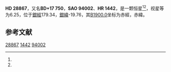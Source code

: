 {{Starbox begin
| name = HD 28867
}}
{{Starbox observe
| epoch = [[J2000.0|J2000.0]]
| constell = {{星座名待查}}<ref name=SIMBAD>{{cite web
 | url=http://simbad.u-strasbg.fr/simbad/sim-id?Ident=HR+{{{1|}}}
 | title =Pulsating variable Star
 | publisher=Centre de Données astronomiques de Strasbourg
 | work=SIMBAD
 | accessdate=2012-07-13}}</ref><ref name=DATA>{{cite web
 | url=http://vizier.u-strasbg.fr/viz-bin/VizieR-5?-out.add=.&-source=5050&-corr=PK=HR&-out.max=9999&HR={{{1|}}}
 | title=VizieR Detailed Page
 | accessdate=2012-07-13
 | deadurl=yes
 | archiveurl=https://web.archive.org/web/20160305034855/http://vizier.u-strasbg.fr/viz-bin/VizieR-5?-out.add=.&-source=5050&-corr=PK%3DHR&-out.max=9999&HR=
 | archivedate=2016-03-05
 }}</ref>
| 星官 = 
| ra = {{RA|4|33|32.9}}<ref name=SIMBAD /><ref name=DATA />
| dec = {{DEC|+18|1|0}}<ref name=SIMBAD /><ref name=DATA />
| appmag_v = 6.25<ref name=SIMBAD /><ref name=DATA />
}}
{{Starbox character
| class = B9IVn<ref name=SIMBAD /><ref name=DATA />
| b-v = 0.07<ref name=SIMBAD /><ref name=DATA />
| u-b = -0.1<ref name=SIMBAD /><ref name=DATA />
| r-i = <ref name=SIMBAD /><ref name=DATA />
| variable = 
}}
{{Starbox astrometry
| radial_v = -0.1
| prop_mo_ra = 15
| parallax = 0.002
| p_error =
}}
{{Starbox catalog
| names =BD+17 750，[[SAO星表|SAO]] 94002，[[HD星表|HD]] 28867，[[HR星表|HR]] 1442}}
{{Starbox reference |Simbad=HR+1442}}
{{Starbox end}}

'''HD 28867'''，又名'''BD+17 750'''，'''SAO 94002'''、'''HR 1442'''，是一颗恒星<ref name=SIMBAD /><ref name=DATA />，视星等为6.25，位于[[銀道座標系|銀經]]179.34，[[銀道座標系|銀緯]]-19.76，其[[B1900.0|B1900.0]]坐标为赤經{{RA|4|27|45.5}}，赤緯{{DEC|+17|-19.76|20}}。

== 参考文献 ==
{{reflist}}

{{star-stub}}

[[Category:HD和HDE天體|28867]]
[[Category:HR天體|1442]]
[[Category:SAO天體|94002]]